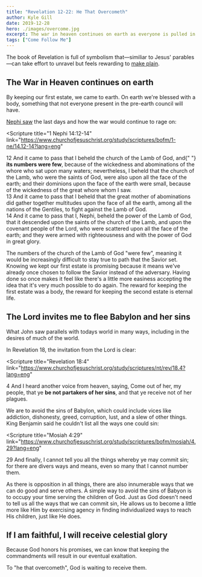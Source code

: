 ```yaml
---
title: "Revelation 12-22: He That Overcometh"
author: Kyle Gill
date: 2019-12-28
hero: ./images/overcome.jpg
excerpt: The war in heaven continues on earth as everyone is pulled in opposite directions towards good and evil.
tags: ["Come Follow Me"]
---
```


The book of Revelation is full of symbolism that—similiar to Jesus' parables—can take effort to unravel but feels rewarding to [make plain](https://www.churchofjesuschrist.org/study/scriptures/bofm/2-ne/25.4?lang=eng).

## The War in Heaven continues on earth

By keeping our first estate, we came to earth. On earth we're blessed with a body, something that not everyone present in the pre-earth council will have.

[Nephi saw](https://www.churchofjesuschrist.org/study/scriptures/bofm/1-ne/14.12-14?lang=eng) the last days and how the war would continue to rage on:

<Scripture
  title="1 Nephi 14:12-14"
  link="https://www.churchofjesuschrist.org/study/scriptures/bofm/1-ne/14.12-14?lang=eng"
>
  12 And it came to pass that I beheld the church of the Lamb of God, and{" "}
  <b>its numbers were few</b>, because of the wickedness and abominations of the
  whore who sat upon many waters; nevertheless, I beheld that the church of the
  Lamb, who were the saints of God, were also upon all the face of the earth;
  and their dominions upon the face of the earth were small, because of the
  wickedness of the great whore whom I saw. <br />
  13 And it came to pass that I beheld that the great mother of abominations did
  gather together multitudes upon the face of all the earth, among all the nations
  of the Gentiles, to fight against the Lamb of God. <br />
  14 And it came to pass that I, Nephi, beheld the power of the Lamb of God,
  that it descended upon the saints of the church of the Lamb, and upon the
  covenant people of the Lord, who were scattered upon all the face of the
  earth; and they were armed with righteousness and with the power of God in
  great glory.
</Scripture>

The numbers of the church of the Lamb of God "were few", meaning it would be increasingly difficult to stay true to path that the Savior set. Knowing we kept our first estate is promising because it means we've already once chosen to follow the Savior instead of the adversary. Having done so once makes it feel like there's a little more easiness accepting the idea that it's very much possible to do again. The reward for keeping the first estate was a body, the reward for keeping the second estate is eternal life.

## The Lord invites me to flee Babylon and her sins

What John saw parallels with todays world in many ways, including in the desires of much of the world.

In Revelation 18, the invitation from the Lord is clear:

<Scripture
  title="Revelation 18:4"
  link="https://www.churchofjesuschrist.org/study/scriptures/nt/rev/18.4?lang=eng"
>
  4 And I heard another voice from heaven, saying, Come out of her, my people,
  that ye <b>be not partakers of her sins</b>, and that ye receive not of her
  plagues.
</Scripture>

We are to avoid the sins of Babylon, which could include vices like addiction, dishonesty, greed, corruption, lust, and a slew of other things. King Benjamin said he couldn't list all the ways one could sin:

<Scripture
  title="Mosiah 4:29"
  link="https://www.churchofjesuschrist.org/study/scriptures/bofm/mosiah/4.29?lang=eng"
>
  29 And finally, I cannot tell you all the things whereby ye may commit sin;
  for there are divers ways and means, even so many that I cannot number them.
</Scripture>

As there is opposition in all things, there are also innumerable ways that we can do good and serve others. A simple way to avoid the sins of Babyon is to occupy your time serving the children of God. Just as God doesn't need to tell us all the ways that we can commit sin, He allows us to become a little more like Him by exercising agency in finding individualized ways to reach His children, just like He does.

## If I am faithful, I will receive celestial glory

Because God honors his promises, we can know that keeping the commandments will result in our eventual exaltation.

To "he that overcometh", God is waiting to receive them.
